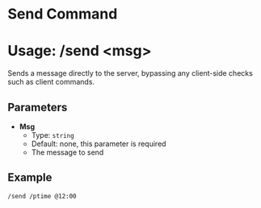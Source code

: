 # Send Command
# Usage: /send <msg\>
Sends a message directly to the server, bypassing any client-side checks such as client commands.

## Parameters
- **Msg**
  + Type: `string`
  + Default: none, this parameter is required
  + The message to send

## Example
`/send /ptime @12:00`
